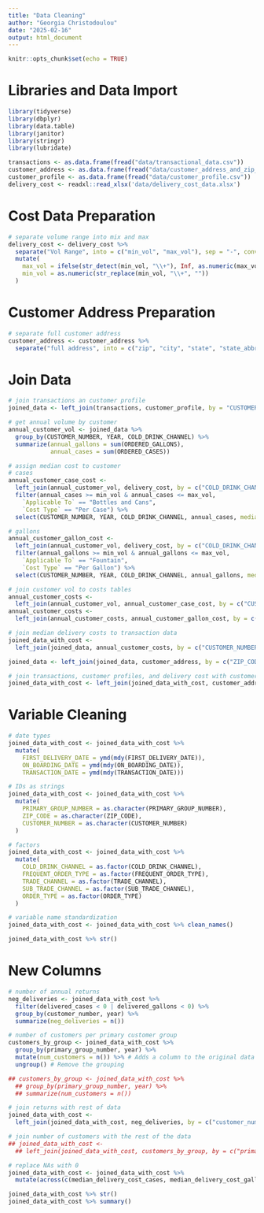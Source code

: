 ```yaml
---
title: "Data Cleaning"
author: "Georgia Christodoulou"
date: "2025-02-16"
output: html_document
---
```


```r
knitr::opts_chunk$set(echo = TRUE)
```

# Libraries and Data Import
```r
library(tidyverse)
library(dbplyr)
library(data.table)
library(janitor)
library(stringr)
library(lubridate)

transactions <- as.data.frame(fread("data/transactional_data.csv"))
customer_address <- as.data.frame(fread("data/customer_address_and_zip_mapping.csv"))
customer_profile <- as.data.frame(fread("data/customer_profile.csv"))
delivery_cost <- readxl::read_xlsx('data/delivery_cost_data.xlsx')
```

# Cost Data Preparation
```r
# separate volume range into mix and max
delivery_cost <- delivery_cost %>%
  separate("Vol Range", into = c("min_vol", "max_vol"), sep = "-", convert = TRUE) %>%
  mutate(
    max_vol = ifelse(str_detect(min_vol, "\\+"), Inf, as.numeric(max_vol)),
    min_vol = as.numeric(str_replace(min_vol, "\\+", ""))
  )
```

# Customer Address Preparation
```r
# separate full customer address
customer_address <- customer_address %>%
  separate("full address", into = c("zip", "city", "state", "state_abbr", "county", "region", "lat", "lon"), sep = ",", convert = TRUE)
```


# Join Data
```r
# join transactions an customer profile
joined_data <- left_join(transactions, customer_profile, by = "CUSTOMER_NUMBER")

# get annual volume by customer
annual_customer_vol <- joined_data %>%
  group_by(CUSTOMER_NUMBER, YEAR, COLD_DRINK_CHANNEL) %>%
  summarize(annual_gallons = sum(ORDERED_GALLONS),
            annual_cases = sum(ORDERED_CASES))

# assign median cost to customer
# cases
annual_customer_case_cost <- 
  left_join(annual_customer_vol, delivery_cost, by = c("COLD_DRINK_CHANNEL" = "Cold Drink Channel")) %>%
  filter(annual_cases >= min_vol & annual_cases <= max_vol, 
    `Applicable To` == "Bottles and Cans",
    `Cost Type` == "Per Case") %>%
  select(CUSTOMER_NUMBER, YEAR, COLD_DRINK_CHANNEL, annual_cases, median_delivery_cost_cases = `Median Delivery Cost`)

# gallons
annual_customer_gallon_cost <- 
  left_join(annual_customer_vol, delivery_cost, by = c("COLD_DRINK_CHANNEL" = "Cold Drink Channel")) %>%
  filter(annual_gallons >= min_vol & annual_gallons <= max_vol,  
    `Applicable To` == "Fountain",
    `Cost Type` == "Per Gallon") %>%
  select(CUSTOMER_NUMBER, YEAR, COLD_DRINK_CHANNEL, annual_gallons, median_delivery_cost_gallons = `Median Delivery Cost`)

# join customer vol to costs tables
annual_customer_costs <-
  left_join(annual_customer_vol, annual_customer_case_cost, by = c("CUSTOMER_NUMBER", "YEAR", "COLD_DRINK_CHANNEL", "annual_cases"))
annual_customer_costs <-
  left_join(annual_customer_costs, annual_customer_gallon_cost, by = c("CUSTOMER_NUMBER", "YEAR", "COLD_DRINK_CHANNEL", "annual_gallons"))

# join median delivery costs to transaction data
joined_data_with_cost <- 
  left_join(joined_data, annual_customer_costs, by = c("CUSTOMER_NUMBER", "YEAR", "COLD_DRINK_CHANNEL"))

joined_data <- left_join(joined_data, customer_address, by = c("ZIP_CODE" = "zip"))

# join transactions, customer profiles, and delivery cost with customer address
joined_data_with_cost <- left_join(joined_data_with_cost, customer_address, by = c("ZIP_CODE" = "zip"))
```

# Variable Cleaning
```r
# date types
joined_data_with_cost <- joined_data_with_cost %>%
  mutate(
    FIRST_DELIVERY_DATE = ymd(mdy(FIRST_DELIVERY_DATE)), 
    ON_BOARDING_DATE = ymd(mdy(ON_BOARDING_DATE)),
    TRANSACTION_DATE = ymd(mdy(TRANSACTION_DATE)))

# IDs as strings
joined_data_with_cost <- joined_data_with_cost %>%
  mutate(
    PRIMARY_GROUP_NUMBER = as.character(PRIMARY_GROUP_NUMBER),
    ZIP_CODE = as.character(ZIP_CODE),
    CUSTOMER_NUMBER = as.character(CUSTOMER_NUMBER)
  )

# factors
joined_data_with_cost <- joined_data_with_cost %>%
  mutate(
    COLD_DRINK_CHANNEL = as.factor(COLD_DRINK_CHANNEL),
    FREQUENT_ORDER_TYPE = as.factor(FREQUENT_ORDER_TYPE),
    TRADE_CHANNEL = as.factor(TRADE_CHANNEL),
    SUB_TRADE_CHANNEL = as.factor(SUB_TRADE_CHANNEL),
    ORDER_TYPE = as.factor(ORDER_TYPE)
  )

# variable name standardization
joined_data_with_cost <- joined_data_with_cost %>% clean_names()

joined_data_with_cost %>% str()
```

# New Columns
```r
# number of annual returns
neg_deliveries <- joined_data_with_cost %>%
  filter(delivered_cases < 0 | delivered_gallons < 0) %>%
  group_by(customer_number, year) %>%
  summarize(neg_deliveries = n())

# number of customers per primary customer group
customers_by_group <- joined_data_with_cost %>%
  group_by(primary_group_number, year) %>%
  mutate(num_customers = n()) %>% # Adds a column to the original data set respecting the grouping
  ungroup() # Remove the grouping

## customers_by_group <- joined_data_with_cost %>%
  ## group_by(primary_group_number, year) %>%
  ## summarize(num_customers = n())

# join returns with rest of data
joined_data_with_cost <-
  left_join(joined_data_with_cost, neg_deliveries, by = c("customer_number", "year"))

# join number of customers with the rest of the data
## joined_data_with_cost <-
  ## left_join(joined_data_with_cost, customers_by_group, by = c("primary_group_number", "year"))

# replace NAs with 0
joined_data_with_cost <- joined_data_with_cost %>%
  mutate(across(c(median_delivery_cost_cases, median_delivery_cost_gallons, neg_deliveries), ~ replace_na(., 0)))

joined_data_with_cost %>% str()
joined_data_with_cost %>% summary()
```

